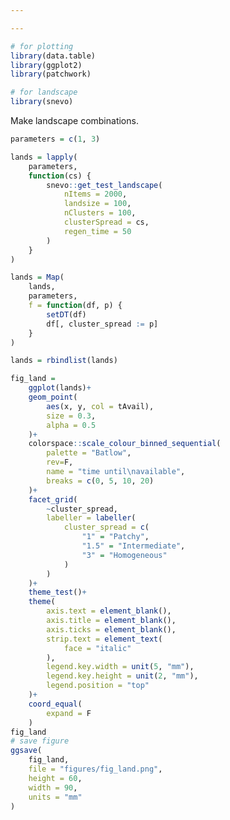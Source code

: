 ```yaml
---

---
```


```r
# for plotting
library(data.table)
library(ggplot2)
library(patchwork)

# for landscape
library(snevo)
```

Make landscape combinations.

```r
parameters = c(1, 3)

lands = lapply(
    parameters,
    function(cs) {
        snevo::get_test_landscape(
            nItems = 2000,
            landsize = 100,
            nClusters = 100,
            clusterSpread = cs,
            regen_time = 50
        )
    }
)

lands = Map(
    lands,
    parameters,
    f = function(df, p) {
        setDT(df)
        df[, cluster_spread := p]
    }
)

lands = rbindlist(lands)
```

```r
fig_land = 
    ggplot(lands)+
    geom_point(
        aes(x, y, col = tAvail),
        size = 0.3,
        alpha = 0.5
    )+
    colorspace::scale_colour_binned_sequential(
        palette = "Batlow",
        rev=F,
        name = "time until\navailable",
        breaks = c(0, 5, 10, 20)
    )+
    facet_grid(
        ~cluster_spread,
        labeller = labeller(
            cluster_spread = c(
                "1" = "Patchy",
                "1.5" = "Intermediate",
                "3" = "Homogeneous"
            )
        )
    )+
    theme_test()+
    theme(
        axis.text = element_blank(),
        axis.title = element_blank(),
        axis.ticks = element_blank(),
        strip.text = element_text(
            face = "italic"
        ),
        legend.key.width = unit(5, "mm"),
        legend.key.height = unit(2, "mm"),
        legend.position = "top"
    )+
    coord_equal(
        expand = F
    )
fig_land
# save figure
ggsave(
    fig_land,
    file = "figures/fig_land.png",
    height = 60,
    width = 90,
    units = "mm"
)
```